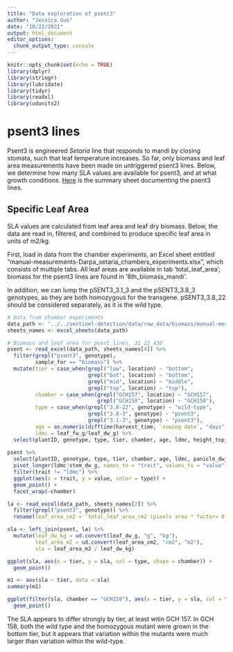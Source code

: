 ```yaml
---
title: "Data exploration of psent3"
author: "Jessica Guo"
date: "10/22/2021"
output: html_document
editor_options: 
  chunk_output_type: console
---
```


```r
knitr::opts_chunk$set(echo = TRUE)
library(dplyr)
library(stringr)
library(lubridate)
library(tidyr)
library(readxl)
library(udunits2)
```

# psent3 lines

Psent3 is engineered *Setaria* line that responds to mandi by closing stomata, such that leaf temperature increases. So far, only biomass and leaf area measurements have been made on untriggered psent3 lines. Below, we determine how many SLA values are available for psent3, and at what growth conditions. [Here](https://docs.google.com/spreadsheets/d/1MepJgwKb18eg0n50C76S5dhAuaM5cUwy/edit#gid=1245723037) is the summary sheet documenting the psent3 lines.

## Specific Leaf Area

SLA values are calculated from leaf area and leaf dry biomass. Below, the data are read in, filtered, and combined to produce specific leaf area in units of m2/kg. 

First, load in data from the chamber experiments, an Excel sheet entitled "manual-measurements-Darpa_setaria_chambers_experiments.xlsx", which consists of multiple tabs. All leaf areas are available in tab 'total_leaf_area'; biomass for the psent3 lines are found in '8th_biomass_mandi'. 

In addition, we can lump the pSENT3_3.1_3 and the pSENT3_3.8_3 genotypes, as they are both homozygous for the transgene. pSENT3_3.8_22 should be considered separately, as it is the wild type. 

```r
# Data from chamber experiments
data_path <- "../../sentinel-detection/data/raw_data/biomass/manual-measurements-Darpa_setaria_chambers_experiments.xlsx"
sheets_names <- excel_sheets(data_path)

# Biomass and leaf area for psent lines, 31_22_430
psent <- read_excel(data_path, sheets_names[4]) %>% 
  filter(grepl("psent3", genotype),
         sample_for == "biomass") %>%
  mutate(tier = case_when(grepl("low", location) ~ "bottom",
                          grepl("bot", location) ~ "bottom",
                          grepl("mid", location) ~ "middle",
                          grepl("top", location) ~ "top"),
         chamber = case_when(grepl("GCH157", location) ~ "GCH157",
                             grepl("GCH158", location) ~ "GCH158"),
         type = case_when(grepl("3.8-22", genotype) ~ "wild-type",
                          grepl("3.8-3", genotype) ~ "psent3",
                          grepl("3.1-3", genotype) ~ "psent3"),
         age = as.numeric(difftime(harvest_time, `sowing date`, "days")),
         ldmc = leaf_fw_g/leaf_dw_g) %>%
  select(plantID, genotype, type, tier, chamber, age, ldmc, height_top_panicle_cm:stem_dw_g)
  
psent %>%
  select(plantID, genotype, type, tier, chamber, age, ldmc, panicle_dw_g:stem_dw_g) %>%
  pivot_longer(ldmc:stem_dw_g, names_to = "trait", values_to = "value") %>%
  filter(trait != "ldmc") %>%
  ggplot(aes(x = trait, y = value, color = type)) +
  geom_point() +
  facet_wrap(~chamber)

la <- read_excel(data_path, sheets_names[2]) %>% 
  filter(grepl("psent3", genotype)) %>%
  rename(leaf_area_cm2 = `total_leaf_area_cm2 (pixels area * factor= 0.000071)`)

sla <- left_join(psent, la) %>%
  mutate(leaf_dw_kg = ud.convert(leaf_dw_g, "g", "kg"), 
         leaf_area_m2 = ud.convert(leaf_area_cm2, "cm2", "m2"),
         sla = leaf_area_m2 / leaf_dw_kg)

ggplot(sla, aes(x = tier, y = sla, col = type, shape = chamber)) +
  geom_point()

m1 <- aov(sla ~ tier, data = sla)
summary(m1)

ggplot(filter(sla, chamber == "GCH158"), aes(x = tier, y = sla, col = type, shape = chamber)) +
  geom_point()
```

The SLA appears to differ strongly by tier, at least witin GCH 157. In GCH 158, both the wild type and the homozygous mutant were grown in the bottom tier, but it appears that variation within the mutants were much larger than variation within the wild-type. 